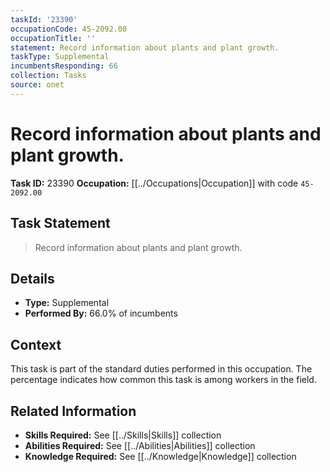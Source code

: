 ```yaml
---
taskId: '23390'
occupationCode: 45-2092.00
occupationTitle: ''
statement: Record information about plants and plant growth.
taskType: Supplemental
incumbentsResponding: 66
collection: Tasks
source: onet
---
```

# Record information about plants and plant growth.

**Task ID:** 23390
**Occupation:** [[../Occupations|Occupation]] with code `45-2092.00`

## Task Statement

> Record information about plants and plant growth.

## Details

- **Type:** Supplemental
- **Performed By:** 66.0% of incumbents

## Context

This task is part of the standard duties performed in this occupation. The percentage indicates how common this task is among workers in the field.

## Related Information

- **Skills Required:** See [[../Skills|Skills]] collection
- **Abilities Required:** See [[../Abilities|Abilities]] collection
- **Knowledge Required:** See [[../Knowledge|Knowledge]] collection
